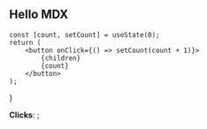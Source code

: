 ## Hello MDX


    const [count, setCount] = useState(0);
    return (
        <button onClick={() => setCount(count + 1)}>
            {children}
            {count}
        </button>
    );
}

<Counter>**Clicks**: </Counter>;
